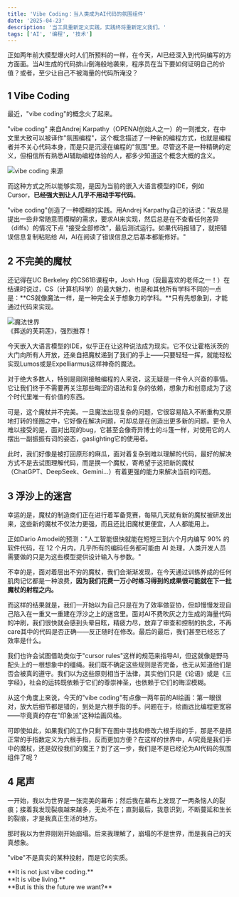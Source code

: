 ```yaml
---
title: 'Vibe Coding：当人类成为AI代码的氛围组件'
date: '2025-04-23'
description: '当工具重新定义实践，实践终将重新定义我们。'
tags: ['AI', '编程', '技术']
---
```


正如两年前大模型爆火时人们所预料的一样，在今天，AI已经深入到代码编写的方方面面。当AI生成的代码排山倒海般地袭来，程序员在当下要如何证明自己的价值？或者，至少让自己不被海量的代码所淹没？

## 1 Vibe Coding

最近，"vibe coding"的概念火了起来。

"vibe coding" 来自Andrej Karpathy（OPENAI创始人之一）的一则推文，在中文里大致可以被译作"氛围编程"，这个概念描述了一种新的编程方式，也就是编程者并不关心代码本身，而是只是沉浸在编程的"氛围"里。尽管这不是一种精确的定义，但相信所有熟悉AI辅助编程体验的人，都多少知道这个概念大概的含义。

<div style={{ display: 'flex', justifyContent: 'center', margin: '20px 0' }}>
  <img
    src="/images/blog/vibe-coding/1.jpg"
    alt="vibe coding 来源"
    style={{ maxWidth: '100%', height: 'auto' }}
  />
</div>

而这种方式之所以能够实现，是因为当前的嵌入大语言模型的IDE，例如 Cursor，**已经强大到让人几乎不用动手写代码**。

"vibe coding"创造了一种模糊的实践。用Andrej Karpathy自己的话说："我总是提出一些非常随意而模糊的需求，要求AI来实现，然后总是在不查看任何差异（diffs）的情况下点 "接受全部修改"，最后测试运行。如果代码报错了，就把错误信息复制粘贴给 AI，AI在阅读了错误信息之后基本都能修好。"

## 2 不完美的魔杖

还记得在UC Berkeley 的CS61B课程中，Josh Hug（我最喜欢的老师之一！）在结课时说过，CS（计算机科学）的最大魅力，也是和其他所有学科不同的一点是：**CS就像魔法一样，是一种完全关于想象力的学科。**只有先想象到，才能通过代码来实现。

<div style={{ display: 'flex', justifyContent: 'center', margin: '20px 0' }}>
  <img
    src="/images/blog/vibe-coding/2.webp"
    alt="魔法世界"
    style={{ maxWidth: '100%', height: 'auto' }}
  />
</div>
<div style={{ textAlign: 'center' }}>《葬送的芙莉莲》，强烈推荐！</div>

今天嵌入大语言模型的IDE，似乎正在让这种说法成为现实。它不仅让霍格沃茨的大门向所有人开放，还亲自把魔杖递到了我们的手上——只要轻轻一挥，就能轻松实现Lumos或是Expelliarmus这样神奇的魔法。

对于绝大多数人，特别是刚刚接触编程的人来说，这无疑是一件令人兴奋的事情。它让我们终于不需要再关注那些晦涩的语法和复杂的依赖，想象力和创意成为了这个时代里唯一有价值的东西。

可是，这个魔杖并不完美。一旦魔法出现复杂的问题，它很容易陷入不断重构又原地打转的怪圈之中，它好像在解决问题，可却总是在创造出更多新的问题。更令人难以接受的是，面对出现的bug，它甚至会像奇异博士的斗篷一样，对使用它的人摆出一副振振有词的姿态，gaslighting它的使用者。

此时，我们好像是被打回原形的麻瓜，面对着复杂到难以理解的代码，最好的解决方式不是去试图理解代码，而是换一个魔杖，寄希望于这把新的魔杖（ChatGPT、DeepSeek、Gemini…）有着更强的能力来解决当前的问题。

## 3 浮沙上的迷宫

幸运的是，魔杖的制造商们正在进行着军备竞赛，每隔几天就有新的魔杖被研发出来，这些新的魔杖不仅法力更强，而且还比旧魔杖更便宜，人人都能用上。

正如Dario Amodei的预测："人工智能很快就能在短短三到六个月内编写 90% 的软件代码，在 12 个月内，几乎所有的编码任务都可能由 AI 处理，人类开发人员需要做的只是为这些模型提供设计输入与参数。"

不幸的是，面对着层出不穷的魔杖，我们会渐渐发现，在今天通过训练养成的任何肌肉记忆都是一种浪费，**因为我们花费一万小时练习得到的成果很可能就在下一批魔杖的射程之内。**

而这样的结果就是，我们一开始以为自己只是在为了效率做妥协，但却慢慢发现自己陷入在一重又一重建在浮沙之上的迷宫里。面对AI不费吹灰之力生成的海量代码的冲刷，我们很快就会感到头晕目眩，精疲力尽，放弃了审查和控制的执念，不再care其中的代码是否正确——反正随时在修改。最后的最后，我们甚至已经忘了效率是什么。

我们也许会试图借助类似于"cursor rules"这样的规范来指导AI，但这就像是野马配头上的一根想象中的缰绳。我们既不确定这些规则是否完备，也无从知道他们是否会被真的遵守。我们以为这些原则相当于法律，其实他们只是《论语》或是《三字经》，社会的运转既依赖于它们的尊崇神圣，也依赖于它们的晦涩模糊。

从这个角度上来说，今天的"vibe coding"有点像一两年前的AI绘画：第一眼很对，放大后细节都是错的，到处是六根手指的手。问题在于，绘画远比编程更宽容——毕竟真的存在"印象派"这种绘画风格。

可即使如此，如果我们的工作只剩下在图中寻找和修改六根手指的手，那是不是把正常的手指数定义为六根手指，反而更加方便？在这样的世界中，AI究竟是我们手中的魔杖，还是奴役我们的魔王？到了这一步，我们是不是已经沦为AI代码的氛围组件了呢？

## 4 尾声

一开始，我以为世界是一张完美的幕布；然后我在幕布上发现了一两条恼人的裂痕；接着我发现裂痕越来越多，无处不在；直到最后，我意识到，不断蔓延和生长的裂痕，才是我真正生活的地方。

那时我以为世界刚刚开始崩塌。后来我理解了，崩塌的不是世界，而是我自己的天真想象。

"vibe"不是真实的某种投射，而是它的实质。

<div style={{ textAlign: 'center' }}>**It is not just vibe coding.**</div>

<div style={{ textAlign: 'center' }}>**It is vibe living.**</div>

<div style={{ textAlign: 'center' }}>**But is this the future we want?**</div>
